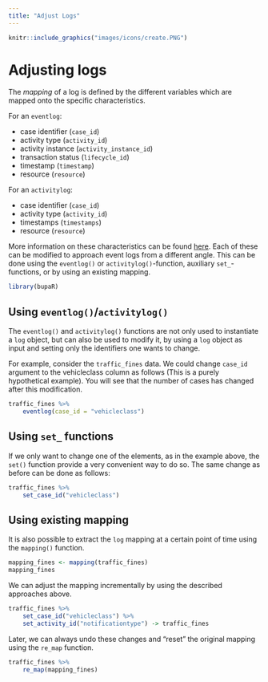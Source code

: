 ```yaml
---
title: "Adjust Logs"
---
```


```r
knitr::include_graphics("images/icons/create.PNG")
```

# Adjusting logs

The _mapping_ of a log is defined by the different variables which are mapped onto the specific characteristics.

For an `eventlog`:

*	case identifier (`case_id`)
*	activity type (`activity_id`)
*	activity instance (`activity_instance_id`)
*	transaction status (`lifecycle_id`) 
* 	timestamp (`timestamp`)
*	resource (`resource`)

For an `activitylog`:

*	case identifier (`case_id`)
*	activity type (`activity_id`)
* 	timestamps (`timestamps`)
*	resource (`resource`)

More information on these characteristics can be found [here](http://bupar.net/creating_eventlogs.html). Each of these can be modified to approach event logs from a different angle. This can be done using the `eventlog()` or `activitylog()`-function, auxiliary  `set_`-functions, or by using an existing mapping.

```r
library(bupaR)
```


## Using `eventlog()`/`activitylog()` 

The `eventlog()` and `activitylog()` functions are not only used to instantiate a `log` object, but can also be used to modify it, by using a `log` object as input and setting only the identifiers one wants to change. 

For example, consider the `traffic_fines` data. We could change `case_id` argument to the vehicleclass column as follows (This is a purely hypothetical example). You will see that the number of cases has changed after this modification. 

```r
traffic_fines %>%
	eventlog(case_id = "vehicleclass")
```

## Using `set_` functions

If we only want to change one of the elements, as in the example above, the `set()` function provide a very convenient way to do so. The same change as before can be done as follows:

```r
traffic_fines %>%
	set_case_id("vehicleclass")
```

## Using existing mapping

It is also possible to extract the `log` mapping at a certain point of time using the `mapping()` function.

```r
mapping_fines <- mapping(traffic_fines)
mapping_fines
```

We can adjust the mapping incrementally by using the described approaches above.

```r
traffic_fines %>%
	set_case_id("vehicleclass") %>%
	set_activity_id("notificationtype") -> traffic_fines
```

Later, we can always undo these changes and "reset" the original mapping using the `re_map` function. 

```r
traffic_fines %>%
	re_map(mapping_fines)
```
